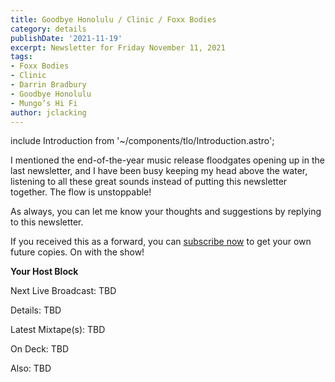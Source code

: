 ```yaml
---
title: Goodbye Honolulu / Clinic / Foxx Bodies
category: details
publishDate: '2021-11-19'
excerpt: Newsletter for Friday November 11, 2021
tags:
- Foxx Bodies
- Clinic
- Darrin Bradbury
- Goodbye Honolulu
- Mungo’s Hi Fi
author: jclacking
---
```

include Introduction from '~/components/tlo/Introduction.astro';

<Introduction>
I mentioned the end-of-the-year music release floodgates opening up in the last newsletter, and I have been busy keeping my head above the water, listening to all these great sounds instead of putting this newsletter together. The flow is unstoppable!

As always, you can let me know your thoughts and suggestions by replying to this newsletter.

If you received this as a forward, you can [subscribe now](https://the.lacking.org/newsletter) to get your own future copies. On with the show!
</Introduction>

**Your Host Block**

Next Live Broadcast: TBD

Details: TBD

Latest Mixtape(s): TBD

<SeenAndHeard
	video="https://youtu.be/LT3cERVRoQo"
	description="“I’m Afraid Of Americans” by David Bowie"
/>

On Deck: TBD

Also: TBD


